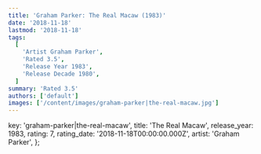 ```yaml
---
title: 'Graham Parker: The Real Macaw (1983)'
date: '2018-11-18'
lastmod: '2018-11-18'
tags:
  [
    'Artist Graham Parker',
    'Rated 3.5',
    'Release Year 1983',
    'Release Decade 1980',
  ]
summary: 'Rated 3.5'
authors: ['default']
images: ['/content/images/graham-parker|the-real-macaw.jpg']
---
```


  key: 'graham-parker|the-real-macaw',
  title: 'The Real Macaw',
  release_year: 1983,
  rating: 7,
  rating_date: '2018-11-18T00:00:00.000Z',
  artist: 'Graham Parker',
};

<MusicRating data={data} />
